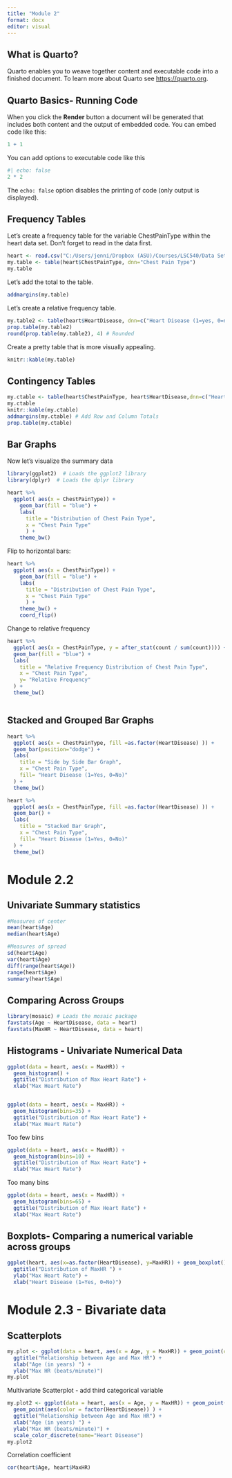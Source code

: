 ---
title: "Module 2"
format: docx
editor: visual
---

## What is Quarto?

Quarto enables you to weave together content and executable code into a finished document. To learn more about Quarto see <https://quarto.org>.

## Quarto Basics- Running Code

When you click the **Render** button a document will be generated that includes both content and the output of embedded code. You can embed code like this:

```{r}
1 + 1
```

You can add options to executable code like this

```{r}
#| echo: false
2 * 2
```

The `echo: false` option disables the printing of code (only output is displayed).

## Frequency Tables

Let's create a frequency table for the variable ChestPainType within the heart data set. Don't forget to read in the data first.

```{r}
heart <- read.csv("C:/Users/jenni/Dropbox (ASU)/Courses/LSC540/Data Sets/heart.csv") 
my.table <- table(heart$ChestPainType, dnn="Chest Pain Type")
my.table
```

Let's add the total to the table.

```{r}
addmargins(my.table)
```

Let's create a relative frequency table.

```{r}
my.table2 <- table(heart$HeartDisease, dnn=c("Heart Disease (1=yes, 0=no)"))
prop.table(my.table2)
round(prop.table(my.table2), 4) # Rounded 
```

Create a pretty table that is more visually appealing.

```{r}
knitr::kable(my.table)
```

## Contingency Tables

```{r}
my.ctable <- table(heart$ChestPainType, heart$HeartDisease,dnn=c("Heart Disease (1=yes, 0=no)","Chest Pain Type" ))
my.ctable
knitr::kable(my.ctable)
addmargins(my.ctable) # Add Row and Column Totals 
prop.table(my.ctable)
```

## Bar Graphs

Now let's visualize the summary data

```{r}
library(ggplot2)  # Loads the ggplot2 library
library(dplyr)  # Loads the dplyr library

heart %>% 
  ggplot( aes(x = ChestPainType)) + 
    geom_bar(fill = "blue") + 
    labs(
      title = "Distribution of Chest Pain Type", 
      x = "Chest Pain Type"
      ) + 
    theme_bw()
```

Flip to horizontal bars:

```{r}
heart %>% 
  ggplot( aes(x = ChestPainType)) + 
    geom_bar(fill = "blue") + 
    labs(
      title = "Distribution of Chest Pain Type", 
      x = "Chest Pain Type"
      ) + 
    theme_bw() + 
    coord_flip()

```

Change to relative frequency

```{r}

heart %>% 
  ggplot( aes(x = ChestPainType, y = after_stat(count / sum(count)))) + 
  geom_bar(fill = "blue") + 
  labs(
    title = "Relative Frequency Distribution of Chest Pain Type", 
    x = "Chest Pain Type", 
    y= "Relative Frequency"
  ) + 
  theme_bw() 



```

## Stacked and Grouped Bar Graphs

```{r}

heart %>% 
  ggplot( aes(x = ChestPainType, fill =as.factor(HeartDisease) )) + 
  geom_bar(position="dodge") + 
  labs(
    title = "Side by Side Bar Graph", 
    x = "Chest Pain Type", 
    fill= "Heart Disease (1=Yes, 0=No)"
  ) + 
  theme_bw() 

heart %>% 
  ggplot( aes(x = ChestPainType, fill =as.factor(HeartDisease) )) + 
  geom_bar() + 
  labs(
    title = "Stacked Bar Graph", 
    x = "Chest Pain Type", 
    fill= "Heart Disease (1=Yes, 0=No)"
  ) + 
  theme_bw() 
```

# Module 2.2

## Univariate Summary statistics

```{r}
#Measures of center
mean(heart$Age)
median(heart$Age)
```

```{r}
#Measures of spread
sd(heart$Age)
var(heart$Age)
diff(range(heart$Age))
range(heart$Age)
summary(heart$Age)
```

## Comparing Across Groups

```{r}
library(mosaic) # Loads the mosaic package
favstats(Age ~ HeartDisease, data = heart)
favstats(MaxHR ~ HeartDisease, data = heart)
```

## Histograms - Univariate Numerical Data

```{r}

ggplot(data = heart, aes(x = MaxHR)) + 
  geom_histogram() + 
  ggtitle("Distribution of Max Heart Rate") +
  xlab("Max Heart Rate")


ggplot(data = heart, aes(x = MaxHR)) + 
  geom_histogram(bins=35) + 
  ggtitle("Distribution of Max Heart Rate") +
  xlab("Max Heart Rate")
```

Too few bins

```{r}
ggplot(data = heart, aes(x = MaxHR)) + 
  geom_histogram(bins=10) + 
  ggtitle("Distribution of Max Heart Rate") +
  xlab("Max Heart Rate")
```

Too many bins

```{r}
ggplot(data = heart, aes(x = MaxHR)) + 
  geom_histogram(bins=65) + 
  ggtitle("Distribution of Max Heart Rate") +
  xlab("Max Heart Rate")
```

## Boxplots- Comparing a numerical variable across groups

```{r}
ggplot(heart, aes(x=as.factor(HeartDisease), y=MaxHR)) + geom_boxplot() +
  ggtitle("Distribution of MaxHR ") +
  ylab("Max Heart Rate") + 
  xlab("Heart Disease (1=Yes, 0=No)") 
```

# Module 2.3 - Bivariate data

## Scatterplots

```{r}
my.plot <- ggplot(data = heart, aes(x = Age, y = MaxHR)) + geom_point(color = "blue") + 
  ggtitle("Relationship between Age and Max HR") +
  xlab("Age (in years) ") + 
  ylab("Max HR (beats/minute)") 
my.plot  
```

Multivariate Scatterplot - add third categorical variable

```{r}
my.plot2 <- ggplot(data = heart, aes(x = Age, y = MaxHR)) + geom_point(color = "blue") + 
  geom_point(aes(color = factor(HeartDisease)) ) + 
  ggtitle("Relationship between Age and Max HR") +
  xlab("Age (in years) ") + 
  ylab("Max HR (beats/minute)") +
  scale_color_discrete(name="Heart Disease")
my.plot2
```

Correlation coefficient

```{r}
cor(heart$Age, heart$MaxHR)
```

